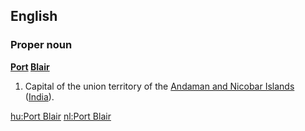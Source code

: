 ==English==

===Proper noun===
'''[[Port]] [[Blair]]'''

#Capital of the union territory of the [[Andaman and Nicobar Islands]] ([[India]]).

[[hu:Port Blair]]
[[nl:Port Blair]]